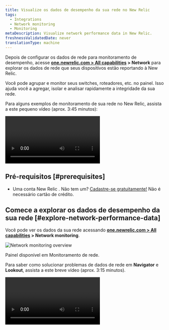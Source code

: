```yaml
---
title: Visualize os dados de desempenho da sua rede no New Relic
tags:
  - Integrations
  - Network monitoring
  - Monitoring
metaDescription: Visualize network performance data in New Relic.
freshnessValidatedDate: never
translationType: machine
---
```



Depois de configurar os dados de rede para monitoramento de desempenho, acesse <DoNotTranslate>**[one.newrelic.com > All capabilities](https://one.newrelic.com/all-capabilities) > Network**</DoNotTranslate> para explorar os dados de rede que seus dispositivos estão reportando à New Relic.

Você pode agrupar e monitor seus switches, roteadores, etc. no painel. Isso ajuda você a agregar, isolar e analisar rapidamente a integridade da sua rede.

Para alguns exemplos de monitoramento de sua rede no New Relic, assista a este pequeno vídeo (aprox. 3:45 minutos):

<Video
  id="rnxfPSR_ZCo"
  type="youtube"
/>

## Pré-requisitos [#prerequisites]

* Uma conta New Relic . Não tem um? [Cadastre-se gratuitamente!](https://newrelic.com/signup) Não é necessário cartão de crédito.

## Comece a explorar os dados de desempenho da sua rede [#explore-network-performance-data]

Você pode ver os dados da sua rede acessando <DoNotTranslate>**[one.newrelic.com > All capabilities](https://one.newrelic.com/all-capabilities) > Network monitoring**</DoNotTranslate>.

<img
  title="Network monitoring overview"
  alt="Network monitoring overview"
  src={networkDevicePerformance}
/>

<figcaption>
  Painel disponível em Monitoramento de rede.
</figcaption>

Para saber como solucionar problemas de dados de rede em <DoNotTranslate>**Navigator**</DoNotTranslate> e <DoNotTranslate>**Lookout**</DoNotTranslate>, assista a este breve vídeo (aprox. 3:15 minutos).

<Video
  id="qkakBi0Lc9Y"
  type="youtube"
/>